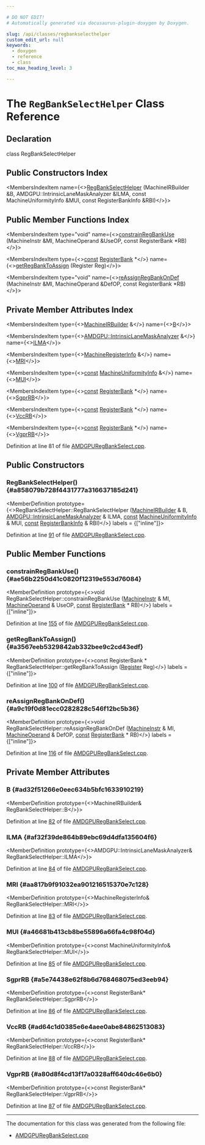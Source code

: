 ```yaml
---

# DO NOT EDIT!
# Automatically generated via docusaurus-plugin-doxygen by Doxygen.

slug: /api/classes/regbankselecthelper
custom_edit_url: null
keywords:
  - doxygen
  - reference
  - class
toc_max_heading_level: 3

---
```





# The `RegBankSelectHelper` Class Reference

<DoxygenPage pluginConfig={pluginConfig}>



## Declaration

<CodeBlock>class RegBankSelectHelper</CodeBlock>

## Public Constructors Index

<MembersIndex>

<MembersIndexItem
  name={<><a href="#a858079b728f4431777a316637185d241">RegBankSelectHelper</a> (MachineIRBuilder &amp;B, AMDGPU::IntrinsicLaneMaskAnalyzer &amp;ILMA, const MachineUniformityInfo &amp;MUI, const RegisterBankInfo &amp;RBI)</>}>
</MembersIndexItem>

</MembersIndex>

## Public Member Functions Index

<MembersIndex>

<MembersIndexItem
  type="void"
  name={<><a href="#ae56b2250d41c0820f12319e553d76084">constrainRegBankUse</a> (MachineInstr &amp;MI, MachineOperand &amp;UseOP, const RegisterBank &#42;RB)</>}>
</MembersIndexItem>

<MembersIndexItem
  type={<><a href="/docs/api/files/lib/lib/target/lib/target/aarch64/aarch64promoteconstant-cpp/#a90f8350fecae261c25be85d38b451bff">const</a> <a href="/docs/api/classes/llvm/registerbank">RegisterBank</a> &#42;</>}
  name={<><a href="#a3567eeb5329842ab332bee9c2cd43edf">getRegBankToAssign</a> (Register Reg)</>}>
</MembersIndexItem>

<MembersIndexItem
  type="void"
  name={<><a href="#a9c19f0d81ecc0282828c546f12bc5b36">reAssignRegBankOnDef</a> (MachineInstr &amp;MI, MachineOperand &amp;DefOP, const RegisterBank &#42;RB)</>}>
</MembersIndexItem>

</MembersIndex>

## Private Member Attributes Index

<MembersIndex>

<MembersIndexItem
  type={<><a href="/docs/api/classes/llvm/machineirbuilder">MachineIRBuilder</a> &amp;</>}
  name={<><a href="#ad32f51266e0eec634b5bfc1633910219">B</a></>}>
</MembersIndexItem>

<MembersIndexItem
  type={<><a href="/docs/api/classes/llvm/amdgpu/intrinsiclanemaskanalyzer">AMDGPU::IntrinsicLaneMaskAnalyzer</a> &amp;</>}
  name={<><a href="#af32f39de864b89ebc69d4dfa135604f6">ILMA</a></>}>
</MembersIndexItem>

<MembersIndexItem
  type={<><a href="/docs/api/classes/llvm/machineregisterinfo">MachineRegisterInfo</a> &amp;</>}
  name={<><a href="#aa817b9f91032ea901216515370e7c128">MRI</a></>}>
</MembersIndexItem>

<MembersIndexItem
  type={<><a href="/docs/api/files/lib/lib/target/lib/target/aarch64/aarch64promoteconstant-cpp/#a90f8350fecae261c25be85d38b451bff">const</a> <a href="/docs/api/namespaces/llvm/#a02b9df38cfd95dfb86cb5b81234df892">MachineUniformityInfo</a> &amp;</>}
  name={<><a href="#a46681b413cb8be55896a66fa4c98f04d">MUI</a></>}>
</MembersIndexItem>

<MembersIndexItem
  type={<><a href="/docs/api/files/lib/lib/target/lib/target/aarch64/aarch64promoteconstant-cpp/#a90f8350fecae261c25be85d38b451bff">const</a> <a href="/docs/api/classes/llvm/registerbank">RegisterBank</a> &#42;</>}
  name={<><a href="#a5e74438e62f8b6d768468075ed3eeb94">SgprRB</a></>}>
</MembersIndexItem>

<MembersIndexItem
  type={<><a href="/docs/api/files/lib/lib/target/lib/target/aarch64/aarch64promoteconstant-cpp/#a90f8350fecae261c25be85d38b451bff">const</a> <a href="/docs/api/classes/llvm/registerbank">RegisterBank</a> &#42;</>}
  name={<><a href="#ad64c1d0385e6e4aee0abe84862513083">VccRB</a></>}>
</MembersIndexItem>

<MembersIndexItem
  type={<><a href="/docs/api/files/lib/lib/target/lib/target/aarch64/aarch64promoteconstant-cpp/#a90f8350fecae261c25be85d38b451bff">const</a> <a href="/docs/api/classes/llvm/registerbank">RegisterBank</a> &#42;</>}
  name={<><a href="#a80d8f4cd13f17a0328aff640dc46e6b0">VgprRB</a></>}>
</MembersIndexItem>

</MembersIndex>


Definition at line 81 of file <a href="/docs/api/files/lib/lib/target/lib/target/amdgpu/amdgpuregbankselect-cpp">AMDGPURegBankSelect.cpp</a>.

<SectionDefinition>

## Public Constructors

### RegBankSelectHelper() {#a858079b728f4431777a316637185d241}

<MemberDefinition
  prototype={<>RegBankSelectHelper::RegBankSelectHelper (<a href="/docs/api/classes/llvm/machineirbuilder">MachineIRBuilder</a> &amp; B, <a href="/docs/api/classes/llvm/amdgpu/intrinsiclanemaskanalyzer">AMDGPU::IntrinsicLaneMaskAnalyzer</a> &amp; ILMA, <a href="/docs/api/files/lib/lib/target/lib/target/aarch64/aarch64promoteconstant-cpp/#a90f8350fecae261c25be85d38b451bff">const</a> <a href="/docs/api/namespaces/llvm/#a02b9df38cfd95dfb86cb5b81234df892">MachineUniformityInfo</a> &amp; MUI, <a href="/docs/api/files/lib/lib/target/lib/target/aarch64/aarch64promoteconstant-cpp/#a90f8350fecae261c25be85d38b451bff">const</a> <a href="/docs/api/classes/llvm/registerbankinfo">RegisterBankInfo</a> &amp; RBI)</>}
  labels = {["inline"]}>

Definition at line <a href="/docs/api/files/lib/lib/target/lib/target/amdgpu/amdgpuregbankselect-cpp/#l00091">91</a> of file <a href="/docs/api/files/lib/lib/target/lib/target/amdgpu/amdgpuregbankselect-cpp">AMDGPURegBankSelect.cpp</a>.
</MemberDefinition>

</SectionDefinition>

<SectionDefinition>

## Public Member Functions

### constrainRegBankUse() {#ae56b2250d41c0820f12319e553d76084}

<MemberDefinition
  prototype={<>void RegBankSelectHelper::constrainRegBankUse (<a href="/docs/api/classes/llvm/machineinstr">MachineInstr</a> &amp; MI, <a href="/docs/api/classes/llvm/machineoperand">MachineOperand</a> &amp; UseOP, <a href="/docs/api/files/lib/lib/target/lib/target/aarch64/aarch64promoteconstant-cpp/#a90f8350fecae261c25be85d38b451bff">const</a> <a href="/docs/api/classes/llvm/registerbank">RegisterBank</a> &#42; RB)</>}
  labels = {["inline"]}>

Definition at line <a href="/docs/api/files/lib/lib/target/lib/target/amdgpu/amdgpuregbankselect-cpp/#l00155">155</a> of file <a href="/docs/api/files/lib/lib/target/lib/target/amdgpu/amdgpuregbankselect-cpp">AMDGPURegBankSelect.cpp</a>.
</MemberDefinition>

### getRegBankToAssign() {#a3567eeb5329842ab332bee9c2cd43edf}

<MemberDefinition
  prototype={<>const RegisterBank &#42; RegBankSelectHelper::getRegBankToAssign (<a href="/docs/api/classes/llvm/register">Register</a> Reg)</>}
  labels = {["inline"]}>

Definition at line <a href="/docs/api/files/lib/lib/target/lib/target/amdgpu/amdgpuregbankselect-cpp/#l00100">100</a> of file <a href="/docs/api/files/lib/lib/target/lib/target/amdgpu/amdgpuregbankselect-cpp">AMDGPURegBankSelect.cpp</a>.
</MemberDefinition>

### reAssignRegBankOnDef() {#a9c19f0d81ecc0282828c546f12bc5b36}

<MemberDefinition
  prototype={<>void RegBankSelectHelper::reAssignRegBankOnDef (<a href="/docs/api/classes/llvm/machineinstr">MachineInstr</a> &amp; MI, <a href="/docs/api/classes/llvm/machineoperand">MachineOperand</a> &amp; DefOP, <a href="/docs/api/files/lib/lib/target/lib/target/aarch64/aarch64promoteconstant-cpp/#a90f8350fecae261c25be85d38b451bff">const</a> <a href="/docs/api/classes/llvm/registerbank">RegisterBank</a> &#42; RB)</>}
  labels = {["inline"]}>

Definition at line <a href="/docs/api/files/lib/lib/target/lib/target/amdgpu/amdgpuregbankselect-cpp/#l00116">116</a> of file <a href="/docs/api/files/lib/lib/target/lib/target/amdgpu/amdgpuregbankselect-cpp">AMDGPURegBankSelect.cpp</a>.
</MemberDefinition>

</SectionDefinition>

<SectionDefinition>

## Private Member Attributes

### B {#ad32f51266e0eec634b5bfc1633910219}

<MemberDefinition
  prototype={<>MachineIRBuilder&amp; RegBankSelectHelper::B</>}>

Definition at line <a href="/docs/api/files/lib/lib/target/lib/target/amdgpu/amdgpuregbankselect-cpp/#l00082">82</a> of file <a href="/docs/api/files/lib/lib/target/lib/target/amdgpu/amdgpuregbankselect-cpp">AMDGPURegBankSelect.cpp</a>.
</MemberDefinition>

### ILMA {#af32f39de864b89ebc69d4dfa135604f6}

<MemberDefinition
  prototype={<>AMDGPU::IntrinsicLaneMaskAnalyzer&amp; RegBankSelectHelper::ILMA</>}>

Definition at line <a href="/docs/api/files/lib/lib/target/lib/target/amdgpu/amdgpuregbankselect-cpp/#l00084">84</a> of file <a href="/docs/api/files/lib/lib/target/lib/target/amdgpu/amdgpuregbankselect-cpp">AMDGPURegBankSelect.cpp</a>.
</MemberDefinition>

### MRI {#aa817b9f91032ea901216515370e7c128}

<MemberDefinition
  prototype={<>MachineRegisterInfo&amp; RegBankSelectHelper::MRI</>}>

Definition at line <a href="/docs/api/files/lib/lib/target/lib/target/amdgpu/amdgpuregbankselect-cpp/#l00083">83</a> of file <a href="/docs/api/files/lib/lib/target/lib/target/amdgpu/amdgpuregbankselect-cpp">AMDGPURegBankSelect.cpp</a>.
</MemberDefinition>

### MUI {#a46681b413cb8be55896a66fa4c98f04d}

<MemberDefinition
  prototype={<>const MachineUniformityInfo&amp; RegBankSelectHelper::MUI</>}>

Definition at line <a href="/docs/api/files/lib/lib/target/lib/target/amdgpu/amdgpuregbankselect-cpp/#l00085">85</a> of file <a href="/docs/api/files/lib/lib/target/lib/target/amdgpu/amdgpuregbankselect-cpp">AMDGPURegBankSelect.cpp</a>.
</MemberDefinition>

### SgprRB {#a5e74438e62f8b6d768468075ed3eeb94}

<MemberDefinition
  prototype={<>const RegisterBank&#42; RegBankSelectHelper::SgprRB</>}>

Definition at line <a href="/docs/api/files/lib/lib/target/lib/target/amdgpu/amdgpuregbankselect-cpp/#l00086">86</a> of file <a href="/docs/api/files/lib/lib/target/lib/target/amdgpu/amdgpuregbankselect-cpp">AMDGPURegBankSelect.cpp</a>.
</MemberDefinition>

### VccRB {#ad64c1d0385e6e4aee0abe84862513083}

<MemberDefinition
  prototype={<>const RegisterBank&#42; RegBankSelectHelper::VccRB</>}>

Definition at line <a href="/docs/api/files/lib/lib/target/lib/target/amdgpu/amdgpuregbankselect-cpp/#l00088">88</a> of file <a href="/docs/api/files/lib/lib/target/lib/target/amdgpu/amdgpuregbankselect-cpp">AMDGPURegBankSelect.cpp</a>.
</MemberDefinition>

### VgprRB {#a80d8f4cd13f17a0328aff640dc46e6b0}

<MemberDefinition
  prototype={<>const RegisterBank&#42; RegBankSelectHelper::VgprRB</>}>

Definition at line <a href="/docs/api/files/lib/lib/target/lib/target/amdgpu/amdgpuregbankselect-cpp/#l00087">87</a> of file <a href="/docs/api/files/lib/lib/target/lib/target/amdgpu/amdgpuregbankselect-cpp">AMDGPURegBankSelect.cpp</a>.
</MemberDefinition>

</SectionDefinition>

<hr/>

The documentation for this class was generated from the following file:

<ul>
<li><a href="/docs/api/files/lib/lib/target/lib/target/amdgpu/amdgpuregbankselect-cpp">AMDGPURegBankSelect.cpp</a></li>
</ul>

</DoxygenPage>
